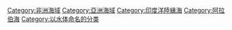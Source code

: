 {{Catnav|頁面分類|地理|水體|海洋|印度洋}}
{{Catnav|頁面分類|地理|地形|海洋|印度洋}}
{{Commonscat|Red Sea}}
{{catmore|紅海}}
{{DEFAULTSORT:Red Sea}}
[[Category:非洲海域|Category:非洲海域]]
[[Category:亞洲海域|Category:亞洲海域]]
[[Category:印度洋陸緣海|Category:印度洋陸緣海]]
[[Category:阿拉伯海|Category:阿拉伯海]]
[[Category:以水体命名的分类|Category:以水体命名的分类]]